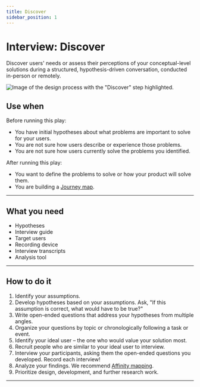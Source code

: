 ```yaml
---
title: Discover
sidebar_position: 1
---
```


# Interview: Discover

Discover users' needs or assess their perceptions of your conceptual-level solutions during a structured, hypothesis-driven conversation, conducted in-person or remotely.

<ImageBlock>

![Image of the design process with the "Discover" step highlighted.](./images/interview.png)

</ImageBlock>

## Use when 

Before running this play:

- You have initial hypotheses about what problems are important to solve for your users. 
- You are not sure how users describe or experience those problems.
- You are not sure how users currently solve the problems you identified.

After running this play:

- You want to define the problems to solve or how your product will solve them.
- You are building a [Journey map](/core/other/ux-plays/journey-mapping/define).

---

## What you need

- Hypotheses
- Interview guide
- Target users
- Recording device
- Interview transcripts
- Analysis tool

---

## How to do it

1. Identify your assumptions.
2. Develop hypotheses based on your assumptions. Ask, "If this assumption is correct, what would have to be true?" 
3. Write open-ended questions that address your hypotheses from multiple angles. 
4. Organize your questions by topic or chronologically following a task or event.
5. Identify your ideal user – the one who would value your solution most. 
6. Recruit people who are similar to your ideal user to interview.
7. Interview your participants, asking them the open-ended questions you developed. Record each interview!
8. Analyze your findings. We recommend [Affinity mapping](/core/other/ux-plays/affinity-mapping).
9. Prioritize design, development, and further research work.

---

<PlayHelp />
